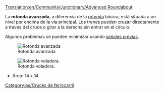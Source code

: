 [[Translation:en/Community/Junctionary/Advanced Roundabout]]

{{es/Menú de Cruces}}
La '''rotonda avanzada''', a diferencia de la [[es/Community/Junctionary/Rotonda|rotonda]] básica, está situada a un nivel por encima de la vía principal. Los trenes pueden cruzar directamente a través del cruce o girar a la derecha sin entrar en el círculo.

Algunos problemas se pueden minimizar usando [[es/Manual/Señales#senales-previas|señales previas]].

[[File:en/Advanced roundabout.png|center|none|frame|Rotonda avanzada]]

{{es/Criterios sobre cruces|Caro (por pasos)|2|1|0|0|1|0|1|0|1|1|2||Los trenes averiados pueden afectar un tramo o dos los giros a la izquierda.|
*Puede manejar un montón de trenes en movimiento Norte-Este o Sur-Oeste.
*La vías se dividen y solo los trenes que van a la izquierda necesitan tomar la rotonda.
'''Tips'''
*Para permitir que los trenes que giran a la izquierda circulen a toda velocidad por la rotonda, es posible ampliar el círculo, pero esto requiere un montón de espacio.
*Si usted construye el círculo interior para que los trenes circulen en sentido contrario (obviamente modificando las diagonales de salida y las direcciones de las señales) se aumenta algo la velocidad, puesto que el trayecto que hacen los trenes es más corto, al no tener que dar la vuelta completa a la rotonda.
*Área: 16 x 16
}}

[[File:en/Flying roundabout.png|center|none|frame|Rotonda voladora.]]
*Área: 14 x 14

[[Category:es/Cruces de ferrocarril]]